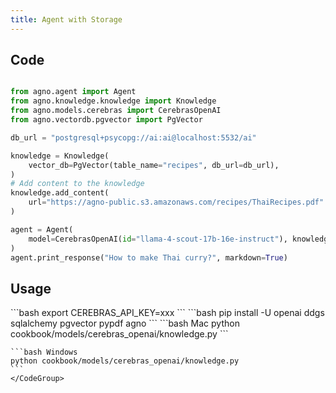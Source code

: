 ```yaml
---
title: Agent with Storage
---
```


## Code

```python cookbook/models/cerebras_openai/knowledge.py

from agno.agent import Agent
from agno.knowledge.knowledge import Knowledge
from agno.models.cerebras import CerebrasOpenAI
from agno.vectordb.pgvector import PgVector

db_url = "postgresql+psycopg://ai:ai@localhost:5532/ai"

knowledge = Knowledge(
    vector_db=PgVector(table_name="recipes", db_url=db_url),
)
# Add content to the knowledge
knowledge.add_content(
    url="https://agno-public.s3.amazonaws.com/recipes/ThaiRecipes.pdf"
)

agent = Agent(
    model=CerebrasOpenAI(id="llama-4-scout-17b-16e-instruct"), knowledge=knowledge
)
agent.print_response("How to make Thai curry?", markdown=True)
```

## Usage

<Steps>
  <Snippet file="create-venv-step.mdx" />

  <Step title="Set your API key">
    ```bash
    export CEREBRAS_API_KEY=xxx
    ```
  </Step>

  <Step title="Install libraries">
    ```bash
    pip install -U openai ddgs sqlalchemy pgvector pypdf agno
    ```
  </Step>

  <Step title="Run Agent">
    <CodeGroup>
    ```bash Mac
    python cookbook/models/cerebras_openai/knowledge.py
    ```

    ```bash Windows
    python cookbook/models/cerebras_openai/knowledge.py
    ```
    </CodeGroup>
  </Step>
</Steps>